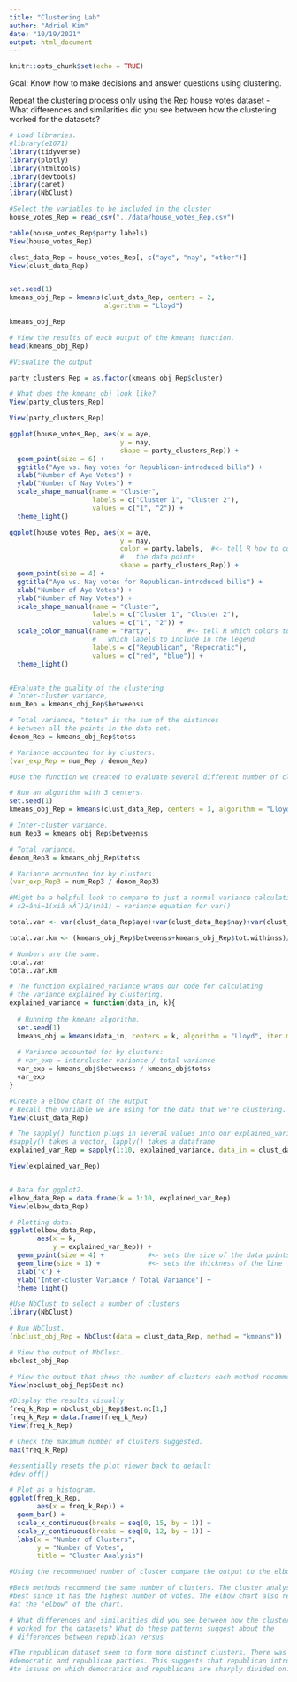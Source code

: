 ```yaml
---
title: "Clustering Lab"
author: "Adriel Kim"
date: "10/19/2021"
output: html_document
---
```


```r
knitr::opts_chunk$set(echo = TRUE)
```

Goal: Know how to make decisions and answer questions using clustering. 

Repeat the clustering process only using the Rep house votes dataset
- What differences and similarities did you see between how the clustering 
worked for the datasets?

```r

# Load libraries.
#library(e1071)
library(tidyverse)
library(plotly)
library(htmltools)
library(devtools)
library(caret)
library(NbClust)


```


```r
#Select the variables to be included in the cluster 
house_votes_Rep = read_csv("../data/house_votes_Rep.csv")

table(house_votes_Rep$party.labels)
View(house_votes_Rep)


```

```r
clust_data_Rep = house_votes_Rep[, c("aye", "nay", "other")]
View(clust_data_Rep)


set.seed(1)
kmeans_obj_Rep = kmeans(clust_data_Rep, centers = 2, 
                        algorithm = "Lloyd")  

kmeans_obj_Rep

# View the results of each output of the kmeans function.
head(kmeans_obj_Rep)

```

```r
#Visualize the output

party_clusters_Rep = as.factor(kmeans_obj_Rep$cluster)

# What does the kmeans_obj look like?
View(party_clusters_Rep)

View(party_clusters_Rep)

ggplot(house_votes_Rep, aes(x = aye, 
                            y = nay,
                            shape = party_clusters_Rep)) + 
  geom_point(size = 6) +
  ggtitle("Aye vs. Nay votes for Republican-introduced bills") +
  xlab("Number of Aye Votes") +
  ylab("Number of Nay Votes") +
  scale_shape_manual(name = "Cluster", 
                     labels = c("Cluster 1", "Cluster 2"),
                     values = c("1", "2")) +
  theme_light()
```
```r
ggplot(house_votes_Rep, aes(x = aye, 
                            y = nay,
                            color = party.labels,  #<- tell R how to color 
                            #   the data points
                            shape = party_clusters_Rep)) + 
  geom_point(size = 4) +
  ggtitle("Aye vs. Nay votes for Republican-introduced bills") +
  xlab("Number of Aye Votes") +
  ylab("Number of Nay Votes") +
  scale_shape_manual(name = "Cluster", 
                     labels = c("Cluster 1", "Cluster 2"),
                     values = c("1", "2")) +
  scale_color_manual(name = "Party",         #<- tell R which colors to use and
                     #   which labels to include in the legend
                     labels = c("Republican", "Repocratic"),
                     values = c("red", "blue")) +
  theme_light()



```

```r
#Evaluate the quality of the clustering 
# Inter-cluster variance,
num_Rep = kmeans_obj_Rep$betweenss

# Total variance, "totss" is the sum of the distances
# between all the points in the data set.
denom_Rep = kmeans_obj_Rep$totss

# Variance accounted for by clusters.
(var_exp_Rep = num_Rep / denom_Rep)

```

```r
#Use the function we created to evaluate several different number of clusters

# Run an algorithm with 3 centers.
set.seed(1)
kmeans_obj_Rep = kmeans(clust_data_Rep, centers = 3, algorithm = "Lloyd")

# Inter-cluster variance.
num_Rep3 = kmeans_obj_Rep$betweenss

# Total variance.
denom_Rep3 = kmeans_obj_Rep$totss

# Variance accounted for by clusters.
(var_exp_Rep3 = num_Rep3 / denom_Rep3)

#Might be a helpful look to compare to just a normal variance calculation:
# s2=âni=1(xiâ xÂ¯)2/(nâ1) = variance equation for var()

total.var <- var(clust_data_Rep$aye)+var(clust_data_Rep$nay)+var(clust_data_Rep$other)

total.var.km <- (kmeans_obj_Rep$betweenss+kmeans_obj_Rep$tot.withinss)/(427-1)

# Numbers are the same. 
total.var
total.var.km

```
```r
# The function explained_variance wraps our code for calculating 
# the variance explained by clustering.
explained_variance = function(data_in, k){
  
  # Running the kmeans algorithm.
  set.seed(1)
  kmeans_obj = kmeans(data_in, centers = k, algorithm = "Lloyd", iter.max = 30)
  
  # Variance accounted for by clusters:
  # var_exp = intercluster variance / total variance
  var_exp = kmeans_obj$betweenss / kmeans_obj$totss
  var_exp  
}
```

```r
#Create a elbow chart of the output
# Recall the variable we are using for the data that we're clustering.
View(clust_data_Rep)

# The sapply() function plugs in several values into our explained_variance function.
#sapply() takes a vector, lapply() takes a dataframe
explained_var_Rep = sapply(1:10, explained_variance, data_in = clust_data_Rep)

View(explained_var_Rep)


# Data for ggplot2.
elbow_data_Rep = data.frame(k = 1:10, explained_var_Rep)
View(elbow_data_Rep)

# Plotting data.
ggplot(elbow_data_Rep, 
       aes(x = k,  
           y = explained_var_Rep)) + 
  geom_point(size = 4) +           #<- sets the size of the data points
  geom_line(size = 1) +            #<- sets the thickness of the line
  xlab('k') + 
  ylab('Inter-cluster Variance / Total Variance') + 
  theme_light()
```

```r
#Use NbClust to select a number of clusters
library(NbClust)

# Run NbClust.
(nbclust_obj_Rep = NbClust(data = clust_data_Rep, method = "kmeans"))

# View the output of NbClust.
nbclust_obj_Rep

# View the output that shows the number of clusters each method recommends.
View(nbclust_obj_Rep$Best.nc)

```

```r
#Display the results visually 
freq_k_Rep = nbclust_obj_Rep$Best.nc[1,]
freq_k_Rep = data.frame(freq_k_Rep)
View(freq_k_Rep)

# Check the maximum number of clusters suggested.
max(freq_k_Rep)

#essentially resets the plot viewer back to default
#dev.off()

# Plot as a histogram.
ggplot(freq_k_Rep,
       aes(x = freq_k_Rep)) +
  geom_bar() +
  scale_x_continuous(breaks = seq(0, 15, by = 1)) +
  scale_y_continuous(breaks = seq(0, 12, by = 1)) +
  labs(x = "Number of Clusters",
       y = "Number of Votes",
       title = "Cluster Analysis")
```

```r
#Using the recommended number of cluster compare the output to the elbow chart method, assuming it's different. 

#Both methods recommend the same number of clusters. The cluster analysis above recommends k=2 is
#best since it has the highest number of votes. The elbow chart also recommends k=2 which we can see
#at the "elbow" of the chart.
```

```r
# What differences and similarities did you see between how the clustering 
# worked for the datasets? What do these patterns suggest about the           
# differences between republican versus  

#The republican dataset seem to form more distinct clusters. There was less overlap between the
#democratic and republican parties. This suggests that republican introduced bills are most likely related
#to issues on which democratics and republicans are sharply divided on.
```



  





